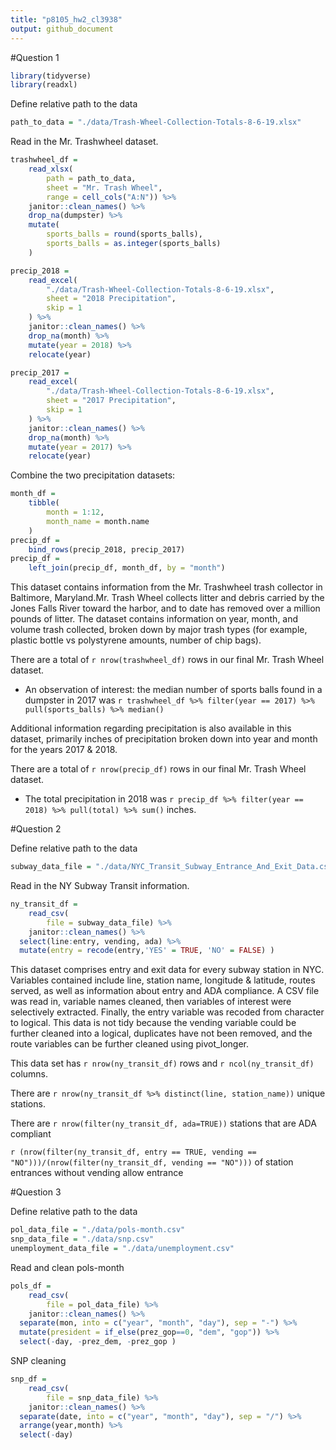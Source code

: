 ```yaml
---
title: "p8105_hw2_cl3938"
output: github_document
---
```


#Question 1

```r
library(tidyverse)
library(readxl)
```

Define relative path to the data
```r
path_to_data = "./data/Trash-Wheel-Collection-Totals-8-6-19.xlsx"
```

Read in the Mr. Trashwheel dataset.

```r
trashwheel_df = 
	read_xlsx(
		path = path_to_data,
		sheet = "Mr. Trash Wheel",
		range = cell_cols("A:N")) %>% 
	janitor::clean_names() %>% 
	drop_na(dumpster) %>% 
	mutate(
		sports_balls = round(sports_balls),
		sports_balls = as.integer(sports_balls)
	)
```

```r
precip_2018 = 
	read_excel(
		"./data/Trash-Wheel-Collection-Totals-8-6-19.xlsx",
		sheet = "2018 Precipitation",
		skip = 1
	) %>% 
	janitor::clean_names() %>% 
	drop_na(month) %>% 
	mutate(year = 2018) %>% 
	relocate(year)

precip_2017 = 
	read_excel(
		"./data/Trash-Wheel-Collection-Totals-8-6-19.xlsx",
		sheet = "2017 Precipitation",
		skip = 1
	) %>% 
	janitor::clean_names() %>% 
	drop_na(month) %>% 
	mutate(year = 2017) %>% 
	relocate(year)

```

Combine the two precipitation datasets: 
```r
month_df = 
	tibble(
		month = 1:12,
		month_name = month.name
	)
precip_df = 
	bind_rows(precip_2018, precip_2017)
precip_df =
	left_join(precip_df, month_df, by = "month")
```

This dataset contains information from the Mr. Trashwheel trash collector in Baltimore, Maryland.Mr. Trash Wheel collects litter and debris carried by the Jones Falls River toward the harbor, and to date has removed over a million pounds of litter. The dataset contains information on year, month, and volume trash collected, broken down by major trash types (for example, plastic bottle vs polystyrene amounts, number of chip bags).

There are a total of `r nrow(trashwheel_df)` rows in our final Mr. Trash Wheel dataset.

* An observation of interest: the median number of sports balls found in a dumpster in 2017 was `r trashwheel_df %>% filter(year == 2017) %>% pull(sports_balls) %>% median()`

Additional information regarding precipitation is also available in this dataset, primarily inches of precipitation broken down into year and month for the years 2017 & 2018.

There are a total of `r nrow(precip_df)` rows in our final Mr. Trash Wheel dataset.

* The total precipitation in 2018 was `r precip_df %>% filter(year == 2018) %>% pull(total) %>% sum()` inches.

#Question 2

Define relative path to the data
```r
subway_data_file = "./data/NYC_Transit_Subway_Entrance_And_Exit_Data.csv"
```

Read in the NY Subway Transit information.

```r
ny_transit_df = 
	read_csv(
		file = subway_data_file) %>% 
	janitor::clean_names() %>%
  select(line:entry, vending, ada) %>%
  mutate(entry = recode(entry,'YES' = TRUE, 'NO' = FALSE) )
```

This dataset comprises entry and exit data for every subway station in NYC. Variables contained include line, station name, longitude & latitude, routes served, as well as information about entry and ADA compliance. A CSV file was read in, variable names cleaned, then variables of interest were selectively extracted. Finally, the entry variable was recoded from character to logical. This data is not tidy because the vending variable could be further cleaned into a logical, duplicates have not been removed, and the route variables can be further cleaned using pivot_longer.

This data set has `r nrow(ny_transit_df)` rows and `r ncol(ny_transit_df)` columns. 

There are `r nrow(ny_transit_df %>% distinct(line, station_name))` unique stations.

There are `r nrow(filter(ny_transit_df, ada=TRUE))` stations that are ADA compliant

`r (nrow(filter(ny_transit_df, entry == TRUE, vending == "NO")))/(nrow(filter(ny_transit_df, vending == "NO")))` of station entrances without vending allow entrance

#Question 3

Define relative path to the data
```r
pol_data_file = "./data/pols-month.csv"
snp_data_file = "./data/snp.csv"
unemployment_data_file = "./data/unemployment.csv"
```

Read and clean pols-month

```r
pols_df = 
	read_csv(
		file = pol_data_file) %>% 
	janitor::clean_names() %>%
  separate(mon, into = c("year", "month", "day"), sep = "-") %>%
  mutate(president = if_else(prez_gop==0, "dem", "gop")) %>%
  select(-day, -prez_dem, -prez_gop )
```

SNP cleaning
```r
snp_df = 
	read_csv(
		file = snp_data_file) %>% 
	janitor::clean_names() %>%
  separate(date, into = c("year", "month", "day"), sep = "/") %>%
  arrange(year,month) %>%
  select(-day)
```